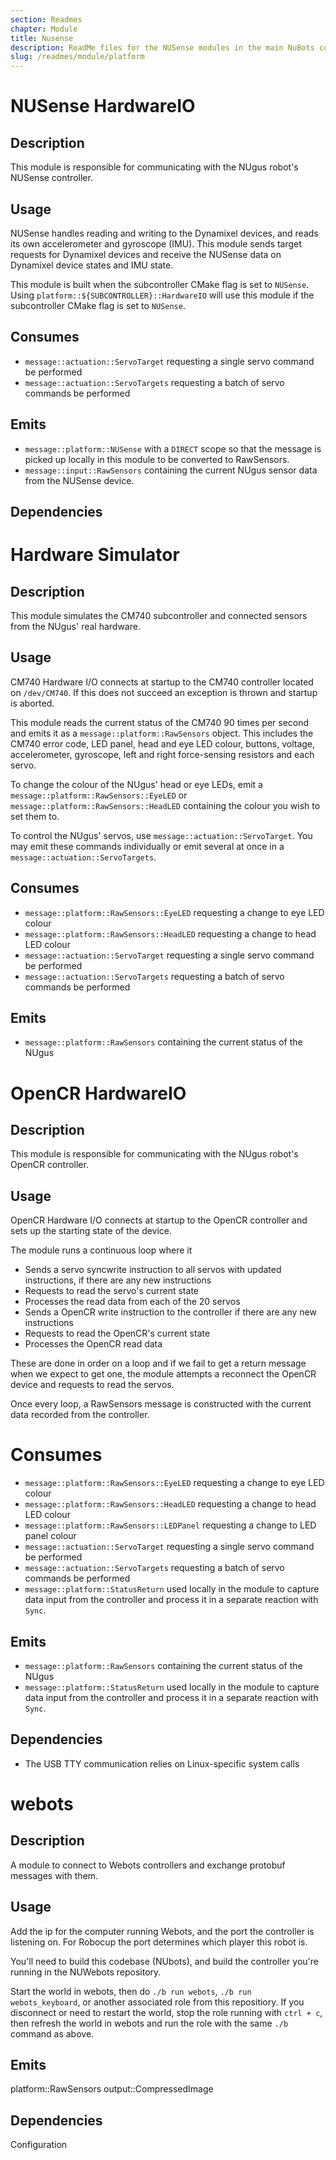```yaml
---
section: Readmes
chapter: Module
title: Nusense
description: ReadMe files for the NUSense modules in the main NuBots codebase
slug: /readmes/module/platform
---
```


# NUSense HardwareIO

## Description

This module is responsible for communicating with the NUgus robot's NUSense controller.

## Usage

NUSense handles reading and writing to the Dynamixel devices, and reads its own accelerometer and gyroscope (IMU). This module sends target requests for Dynamixel devices and receive the NUSense data on Dynamixel device states and IMU state.

This module is built when the subcontroller CMake flag is set to `NUSense`. Using `platform::${SUBCONTROLLER}::HardwareIO` will use this module if the subcontroller CMake flag is set to `NUSense`.

## Consumes

- `message::actuation::ServoTarget` requesting a single servo command be performed
- `message::actuation::ServoTargets` requesting a batch of servo commands be performed

## Emits

- `message::platform::NUSense` with a `DIRECT` scope so that the message is picked up locally in this module to be converted to RawSensors.
- `message::input::RawSensors` containing the current NUgus sensor data from the NUSense device.

## Dependencies
# Hardware Simulator

## Description

This module simulates the CM740 subcontroller and connected sensors from the NUgus' real hardware.

## Usage

CM740 Hardware I/O connects at startup to the CM740 controller located on
`/dev/CM740`. If this does not succeed an exception is thrown and startup is
aborted.

This module reads the current status of the CM740 90 times per second and
emits it as a `message::platform::RawSensors` object. This includes the CM740 error
code, LED panel, head and eye LED colour, buttons, voltage, accelerometer,
gyroscope, left and right force-sensing resistors and each servo.

To change the colour of the NUgus' head or eye LEDs, emit a
`message::platform::RawSensors::EyeLED` or `message::platform::RawSensors::HeadLED`
containing the colour you wish to set them to.

To control the NUgus' servos, use `message::actuation::ServoTarget`. You may
emit these commands individually or emit several at once in a `message::actuation::ServoTargets`.

## Consumes

- `message::platform::RawSensors::EyeLED` requesting a change to eye LED colour
- `message::platform::RawSensors::HeadLED` requesting a change to head LED colour
- `message::actuation::ServoTarget` requesting a single servo command be performed
- `message::actuation::ServoTargets` requesting a batch of servo commands be performed

## Emits

- `message::platform::RawSensors` containing the current status of the NUgus
# OpenCR HardwareIO

## Description

This module is responsible for communicating with the NUgus robot's OpenCR
controller.

## Usage

OpenCR Hardware I/O connects at startup to the OpenCR controller and sets up the starting state of the device.

The module runs a continuous loop where it

- Sends a servo syncwrite instruction to all servos with updated instructions, if there are any new instructions
- Requests to read the servo's current state
- Processes the read data from each of the 20 servos
- Sends a OpenCR write instruction to the controller if there are any new instructions
- Requests to read the OpenCR's current state
- Processes the OpenCR read data

These are done in order on a loop and if we fail to get a return message when we expect to get one, the module attempts a reconnect the OpenCR device and requests to read the servos.

Once every loop, a RawSensors message is constructed with the current data recorded from the controller.

# Consumes

- `message::platform::RawSensors::EyeLED` requesting a change to eye LED colour
- `message::platform::RawSensors::HeadLED` requesting a change to head LED colour
- `message::platform::RawSensors::LEDPanel` requesting a change to LED panel colour
- `message::actuation::ServoTarget` requesting a single servo command be performed
- `message::actuation::ServoTargets` requesting a batch of servo commands be performed
- `message::platform::StatusReturn` used locally in the module to capture data input from the controller and process it in a separate reaction with `Sync`.

## Emits

- `message::platform::RawSensors` containing the current status of the NUgus
- `message::platform::StatusReturn` used locally in the module to capture data input from the controller and process it in a separate reaction with `Sync`.

## Dependencies

- The USB TTY communication relies on Linux-specific system calls
# webots

## Description

A module to connect to Webots controllers and exchange protobuf messages with them.

## Usage

Add the ip for the computer running Webots, and the port the controller is listening on. For Robocup the port determines
which player this robot is.

You'll need to build this codebase (NUbots), and build the controller you're running in the NUWebots repository.

Start the world in webots, then do `./b run webots`, `./b run webots_keyboard`, or another associated role from
this repositiory. If you disconnect or need to restart the world, stop the role running with `ctrl + c`, then refresh
the world in webots and run the role with the same `./b` command as above.

## Emits

platform::RawSensors
output::CompressedImage

## Dependencies

Configuration
